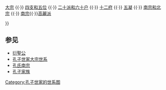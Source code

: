 {{navbox
| name = 孔子世家世系图
|title = '''[[孔子世家]]的世系图'''
|list1 = 
[[孔子世家总世系图 (中兴祖前)|中兴祖前]]{{·}}[[孔子世家大宗世系图|大宗]] {{·}} [[孔子世家四支和五位的世系图|四支和五位]] {{·}} [[孔子世家二十派至分六十户世系图|二十派和六十户]] {{·}} [[孔子世家十二府世系图|十二府]] {{·}} [[孔子世家五凝世系图|五凝]] {{·}} [[孔子世家南宗北宗世系图|南宗和北宗]] {{·}} [[孔氏南宗世系图|南宗]]{{·}}[[韓國曲阜孔氏大宗世系圖|高麗派]]  

}}<noinclude>


==参见==
*[[衍聖公]]
*[[孔子世家大宗世系]]
*[[孔氏南宗]]
*[[孔子家族]]


<noinclude>
[[Category:孔子世家的世系图]]
</noinclude>